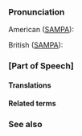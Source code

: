 ===Pronunciation===

American ([[SAMPA]]):

British ([[SAMPA]]):

===[Part of Speech]===





====Translations====


====Related terms====

===See also===
{{Wikisource1911Enc|Abbasids}}